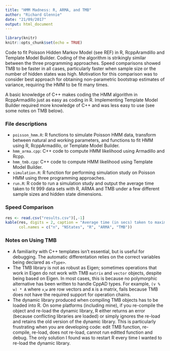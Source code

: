 ```yaml
---
title: "HMM Madness: R, ARMA, and TMB"
author: "Richard Glennie"
date: "21/09/2017"
output: html_document
---
```


```r
library(knitr)
knitr::opts_chunk$set(echo = TRUE)
```

Code to fit Poisson Hidden Markov Model (see REF) in R, RcppAramdillo and
Template Model Builder. Coding of the algorithm is strikingly similar between
the three programming approaches. Speed comparisons showed TMB to be faster in
all cases, particularly faster when sample size or the number of hidden states 
was high. Motivation for this comparison was to consider best approach for 
obtaining non-parametric bootstrap estimates of variance, requiring the HMM
to be fit many times. 

A basic knowledge of C++ makes coding the HMM algorithm in RcppArmadillo just as
easy as coding in R. Implementing Template Model Builder required more knowledge
of C++ and was less easy to use (see some notes on TMB below).

### File descriptions

* <code>poisson_hmm.R</code>: R functions to simulate Poisson HMM data,
  transform between natural and working parameters, and functions to fit HMM
  using R, RcppArmadillo, or Template Model Builder. 
* <code>hmm_arma.cpp</code>: C++ code to compute HMM likelihood using Armadillo
  and Rcpp. 
* <code>hmm_tmb.cpp</code>: C++ code to compute HMM likelihood using Template
  Model Builder.
* <code>simulation.R</code>: R function for performing simulation study on
  Poisson HMM using three programming approaches.
* <code>run.R</code>: R code to run a simulation study and output the average
  time taken to fit 999 data sets with R, ARMA and TMB under a few different
	sample sizes and hidden state dimensions.

### Speed Comparison  

```r
res <- read.csv("results.csv")[,-1]
kable(res, digits = 2, caption = "Average time (in secs) taken to maximise Poisson HMM likelihood, with different numbers of states (NStates), for 99 data sets, each with sample size n, using R, RcppArmadillo (ARMA) and Template Model Builder (TMB) (NA means > 5 minutes)", 
      col.names = c("n", "NStates", "R", "ARMA", "TMB"))
```


### Notes on Using TMB 

* A familiarity with C++ templates isn't essential, but is useful for 
debugging. The automatic differentation relies on the correct variables being
declared as <code>\<Type\></code>.
* The TMB library is not as robust as Eigen; sometimes operations that work in
Eigen do not work with TMB <code>matrix</code> and <code>vector</code> objects,
despite being based on Eigen. In most cases, this is because no polymorphic
alternative has been written to handle CppAD types. For example, <code>(v % w) *
A</code> where <code>v</code>,<code>w</code> are row vectors and <code>A</code> is a
matrix, fails because TMB does not have the required support for operation
chains. 
* The dynamic library produced when compiling TMB objects has to be loaded into
R. On some platforms (including mine), if you re-compile the object and re-load
the dynamic library, R either returns an error (because conflicting libraries
are loaded) or simply ignores the re-load and retains the old version of the
dynamic library. This is particularly frustrating when you are developing code:
edit TMB function, re-compile, re-load, does not re-load, cannot run editted
function and debug. The only solution I found was to restart R every time I
wanted to re-load the dynamic library. 


